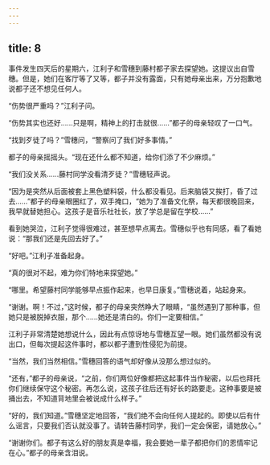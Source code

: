 ```yaml
---
---
---
```

title: 8
---



事件发生四天后的星期六，江利子和雪穗到藤村都子家去探望她。这提议出自雪穗。但是，她们在客厅等了又等，都子并没有露面，只有她母亲出来，万分抱歉地说都子还不想见任何人。

“伤势很严重吗？”江利子问。

“伤势其实也还好……只是啊，精神上的打击就很……”都子的母亲轻叹了一口气。

“找到歹徒了吗？”雪穗问，“警察问了我们好多事情。”

都子的母亲摇摇头。“现在还什么都不知道，给你们添了不少麻烦。”

“我们没关系……藤村同学没看清歹徒？”雪穗轻声说。

“因为是突然从后面被套上黑色塑料袋，什么都没看见。后来脑袋又挨打，昏了过去……”都子的母亲眼圈红了，双手掩口，“她为了准备文化祭，每天都很晚回来，我早就替她担心。这孩子是音乐社社长，放了学总是留在学校……”

看到她哭泣，江利子觉得很难过，甚至想早点离去。雪穗似乎也有同感，看了看她说：“那我们还是先回去好了。”

“好吧。”江利子准备起身。

“真的很对不起，难为你们特地来探望她。”

“哪里。希望藤村同学能够早点振作起来，也早日康复。”雪穗说着，站起身来。

“谢谢。啊！不过，”这时候，都子的母亲突然睁大了眼睛，“虽然遇到了那种事，但她只是被脱掉衣服，那个……她还是清白的。你们一定要相信。”

江利子非常清楚她想说什么，因此有点惊讶地与雪穗互望一眼。她们虽然都没有说出口，但每次提起这件事时，都以都子遭到性侵犯为前提。

“当然，我们当然相信。”雪穗回答的语气却好像从没那么想过似的。

“还有，”都子的母亲说，“之前，你们两位好像都把这起事件当作秘密，以后也拜托你们继续保守这个秘密。再怎么说，这孩子往后还有好长的路要走。这种事要是被捅出去，不知道背地里会被说成什么样子。”

“好的，我们知道。”雪穗坚定地回答，“我们绝不会向任何人提起的。即使以后有什么谣言，只要我们否认就没事了。请转告藤村同学，我们一定会保密，请她放心。”

“谢谢你们。都子有这么好的朋友真是幸福，我会要她一辈子都把你们的恩情牢记在心。”都子的母亲含泪说。